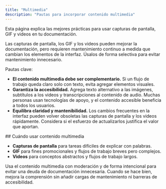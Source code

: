 ```yaml
---
title: "Multimedia"
description: "Pautas para incorporar contenido multimedia"
---
```


<Tip>
  Esta página explica las mejores prácticas para usar capturas de pantalla, GIF y videos en tu documentación.
</Tip>

Las capturas de pantalla, los GIF y los videos pueden mejorar la documentación, pero requieren mantenimiento continuo a medida que cambian los elementos de la interfaz. Úsalos de forma selectiva para evitar mantenimiento innecesario.

Pautas clave:

- **El contenido multimedia debe ser complementario.** Si un flujo de trabajo queda claro solo con texto, evita agregar elementos visuales.
- **Garantiza la accesibilidad.** Agrega texto alternativo a las imágenes, subtítulos a los videos y transcripciones al contenido de audio. Muchas personas usan tecnologías de apoyo, y el contenido accesible beneficia a todos los usuarios.
- **Equilibra claridad y mantenibilidad.** Los cambios frecuentes en la interfaz pueden volver obsoletas las capturas de pantalla y los videos rápidamente. Considera si el esfuerzo de actualizarlos justifica el valor que aportan.

<div id="when-to-use-media">
  ## Cuándo usar contenido multimedia
</div>

* **Capturas de pantalla** para tareas difíciles de explicar con palabras.
* **GIF** para fines promocionales y flujos de trabajo breves pero complejos.
* **Videos** para conceptos abstractos y flujos de trabajo largos.

Usa el contenido multimedia con moderación y de forma intencional para evitar una deuda de documentación innecesaria. Cuando se hace bien, mejora la comprensión sin añadir cargas de mantenimiento ni barreras de accesibilidad.